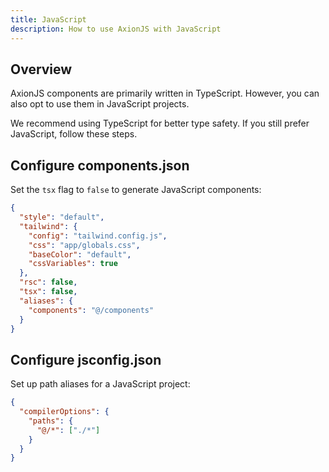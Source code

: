 ```yaml
---
title: JavaScript
description: How to use AxionJS with JavaScript
---
```



<Steps>

## Overview

AxionJS components are primarily written in TypeScript. However, you can also opt to use them in JavaScript projects.

<Callout>
We recommend using TypeScript for better type safety. If you still prefer JavaScript, follow these steps.
</Callout>

## Configure components.json

Set the `tsx` flag to `false` to generate JavaScript components:

```json {8} title="components.json" showLineNumbers
{
  "style": "default",
  "tailwind": {
    "config": "tailwind.config.js",
    "css": "app/globals.css",
    "baseColor": "default",
    "cssVariables": true
  },
  "rsc": false,
  "tsx": false,
  "aliases": {
    "components": "@/components"
  }
}
```

## Configure jsconfig.json

Set up path aliases for a JavaScript project:

```json {4} title="jsconfig.json" showLineNumbers
{
  "compilerOptions": {
    "paths": {
      "@/*": ["./*"]
    }
  }
}
```

</Steps>
